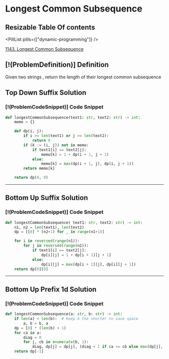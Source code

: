 # Longest Common Subsequence

## Resizable Table Of contents

<DifficultyBadge difficulty="medium" />

<PillList pills={["dynamic-programming"]} />

[1143. Longest Common Subsequence](https://leetcode.com/problems/longest-common-subsequence)

## [!(ProblemDefinition)] Definition

Given two strings , return the length of their longest common subsequence

## Top Down Suffix Solution

### [!(ProblemCodeSnippet)] Code Snippet

```python meta="source=problems/1143-longest-common-subsequence/top-down-suffix.py"
def longestCommonSubsequence(text1: str, text2: str) -> int:
    memo = {}

    def dp(i, j):
        if i >= len(text1) or j >= len(text2):
            return 0
        if (k := (i, j)) not in memo:
            if text1[i] == text2[j]:
                memo[k] = 1 + dp(i + 1, j + 1)
            else:
                memo[k] = max(dp(i + 1, j), dp(i, j + 1))
        return memo[k]

    return dp(0, 0)
```


---

## Bottom Up Suffix Solution

### [!(ProblemCodeSnippet)] Code Snippet

```python meta="source=problems/1143-longest-common-subsequence/bottom-up-suffix.py"
def longestCommonSubsequence( text1: str, text2: str) -> int:
    n1, n2 = len(text1), len(text2)
    dp = [[0] * (n2+1) for _ in range(n1+1)]

    for i in reversed(range(n1)):
        for j in reversed(range(n2)):
            if text1[i] == text2[j]:
                dp[i][j] = 1 + dp[i + 1][j + 1]
            else:
                dp[i][j] = max(dp[i + 1][j], dp[i][j + 1])
    return dp[0][0]
```


---

## Bottom Up Prefix 1d Solution

### [!(ProblemCodeSnippet)] Code Snippet

```python meta="source=problems/1143-longest-common-subsequence/bottom-up-prefix-1d.py"
def longestCommonSubsequence(a: str, b: str) -> int:
    if len(a) < len(b):  # keep b the shorter to save space
        a, b = b, a
    dp = [0] * (len(b) + 1)
    for ca in a:
        diag = 0
        for j, cb in enumerate(b, 1):
            diag, dp[j] = dp[j], (diag + 1 if ca == cb else max(dp[j], dp[j - 1]))
    return dp[-1]
```


